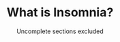 <Meta
  title="What is Insomnia? - Neurodiversity Wiki"
  description="Learn about what it means to have Insomnia."
  social="/social/insomnia.jpg"
/>

<PreviewBanner googleDocUrl="https://docs.google.com/document/d/1KnKXAygvexL4C9SS2yhRcjC4pwLXGQspdu7lD7w0_8Q/edit?usp=sharing" />

<Header>

# What is Insomnia?

Uncomplete sections excluded

</Header>
